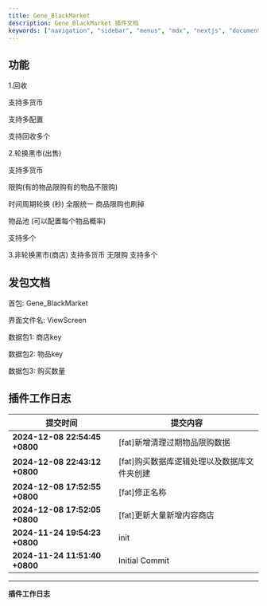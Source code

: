```yaml
---
title: Gene_BlackMarket
description: Gene_BlackMarket 插件文档
keywords: ["navigation", "sidebar", "menus", "mdx", "nextjs", "documents"]
---
```



## 功能
1.回收

支持多货币

支持多配置

支持回收多个

2.轮换黑市(出售)

支持多货币

限购(有的物品限购有的物品不限购)

时间周期轮换 (秒) 全服统一 商品限购也刷掉

物品池 (可以配置每个物品概率)

支持多个



3.非轮换黑市(商店)
支持多货币
无限购
支持多个

## 发包文档


<Step>
<StepItem title="数据首包">

首包: Gene_BlackMarket

界面文件名: ViewScreen

</StepItem>

<StepItem title="购买物品包">

数据包1: 商店key

数据包2: 物品key

数据包3: 购买数量

</StepItem>

</Step>

## 插件工作日志

| 提交时间                              | 提交内容                                                                          |
|--------------------------------------|---------------------------------------------------------------------------------|
| **2024-12-08 22:54:45 +0800** | [fat]新增清理过期物品限购数据 |
| **2024-12-08 22:43:12 +0800** | [fat]购买数据库逻辑处理以及数据库文件夹创建 |
| **2024-12-08 17:52:55 +0800** | [fat]修正名称 |
| **2024-12-08 17:52:05 +0800** | [fat]更新大量新增内容商店 |
| **2024-11-24 19:54:23 +0800** | init |
| **2024-11-24 11:51:40 +0800** | Initial Commit |

---
**插件工作日志**


